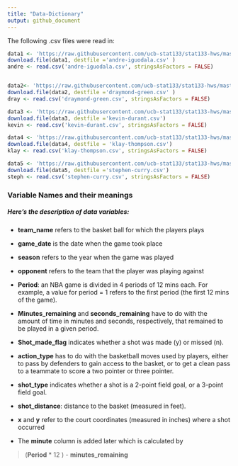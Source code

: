 ```yaml
---
title: "Data-Dictionary"
output: github_document
---
```


The following .csv files were read in: 
```r
data1 <- 'https://raw.githubusercontent.com/ucb-stat133/stat133-hws/master/data/andre-iguodala.csv'
download.file(data1, destfile ='andre-iguodala.csv' )
andre <- read.csv('andre-iguodala.csv', stringsAsFactors = FALSE)


data2<- 'https://raw.githubusercontent.com/ucb-stat133/stat133-hws/master/data/draymond-green.csv'
download.file(data2, destfile ='draymond-green.csv' )
dray <- read.csv('draymond-green.csv', stringsAsFactors = FALSE)

data3 <- 'https://raw.githubusercontent.com/ucb-stat133/stat133-hws/master/data/kevin-durant.csv'
download.file(data3, destfile ='kevin-durant.csv')
kevin <- read.csv('kevin-durant.csv', stringsAsFactors = FALSE)

data4 <- 'https://raw.githubusercontent.com/ucb-stat133/stat133-hws/master/data/klay-thompson.csv'
download.file(data4, destfile = 'klay-thompson.csv')
klay <- read.csv('klay-thompson.csv', stringsAsFactors = FALSE)

data5 <- 'https://raw.githubusercontent.com/ucb-stat133/stat133-hws/master/data/stephen-curry.csv'
download.file(data5, destfile ='stephen-curry.csv')
steph <- read.csv('stephen-curry.csv', stringsAsFactors = FALSE)
```

### Variable Names and their meanings

##### Here's the description of data variables:

- **team_name** refers to the basket ball for which the players plays 

- **game_date** is the date when the game took place

- **season** refers to the year when the game was played

- **opponent** refers to the team that the player was playing against 

- **Period**: an NBA game is divided in 4 periods of 12 mins each. For example, a value
for period = 1 refers to the first period (the first 12 mins of the game).

- **Minutes_remaining** and **seconds_remaining** have to do with the amount of time in
minutes and seconds, respectively, that remained to be played in a given period.

- **Shot_made_flag** indicates whether a shot was made (y) or missed (n).

- **action_type** has to do with the basketball moves used by players, either to pass by
defenders to gain access to the basket, or to get a clean pass to a teammate to score a
two pointer or three pointer.

- **shot_type** indicates whether a shot is a 2-point field goal, or a 3-point field goal.

- **shot_distance**: distance to the basket (measured in feet).

- **x** and **y** refer to the court coordinates (measured in inches) where a shot occurred 

- The **minute** column is added later which is calculated by 

>(**Period** * 12 ) - **minutes_remaining** 
